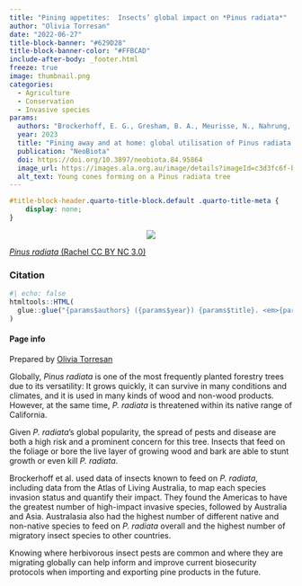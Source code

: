 ```yaml
---
title: "Pining appetites:  Insects’ global impact on *Pinus radiata*"
author: "Olivia Torresan"
date: "2022-06-27"
title-block-banner: "#629D28"
title-block-banner-color: "#FFBCAD"
include-after-body: _footer.html
freeze: true
image: thumbnail.png
categories:
  - Agriculture
  - Conservation
  - Invasive species
params:
  authors: "Brockerhoff, E. G., Gresham, B. A., Meurisse, N., Nahrung, H. F., Perret-Gentil, A., Pugh, A. R., Sopow, S. L., & Turner, R. M."
  year: 2023
  title: "Pining away and at home: global utilisation of Pinus radiata by native and non-native insects"
  publication: "NeoBiota"
  doi: https://doi.org/10.3897/neobiota.84.95864
  image_url: https://images.ala.org.au/image/details?imageId=c3d3fc6f-b884-4057-a1d6-02af4e5888c1
  alt_text: Young cones forming on a Pinus radiata tree
---
```


<!-- remove metadata section -->

```css
#title-block-header.quarto-title-block.default .quarto-title-meta {
    display: none;
}
```


<!-- Side panel -->

:::{.column-page}

:::{.paper-side-column}

<center>
:::{.col-image layout-ncol=1 style="margin-left: auto; margin-right: auto;"}
<!-- add image url -->
<img src="https://ala-images.s3.ap-southeast-2.amazonaws.com/store/1/c/8/8/c3d3fc6f-b884-4057-a1d6-02af4e5888c1/original" class="rounded"/></img>
:::
</center>

::: figure-caption
<!-- edit caption -->
[*Pinus radiata* (Rachel CC BY NC 3.0)](https://images.ala.org.au/image/details?imageId=c3d3fc6f-b884-4057-a1d6-02af4e5888c1)
:::

### Citation
```r
#| echo: false
htmltools::HTML(
  glue::glue("{params$authors} ({params$year}) {params$title}. <em>{params$publication}</em> <a href='{params$doi}' target='_blank'>{params$doi}</a>")
)
```


#### Page info
Prepared by 
[Olivia Torresan](https://labs.ala.org.au/about/Torresan_Olivia/)
:::


<!-- Main panel description -->

::: {.paper-main-column}
Globally, *Pinus radiata* is one of the most frequently planted forestry trees due to its versatility: It grows quickly, it can survive in many conditions and climates, and it is used in many kinds of wood and non-wood products.  However, at the same time, *P. radiata* is threatened within its native range of California. 

Given *P. radiata*’s global popularity, the spread of pests and disease are both a high risk and a prominent concern for this tree. Insects that feed on the foliage or bore the live layer of growing wood and bark are able to stunt growth or even kill *P. radiata*.

Brockerhoff et al. used data of insects known to feed on *P. radiata*, including data from the Atlas of Living Australia, to map each species invasion status and quantify their impact. They found the Americas to have the greatest number of high-impact invasive species, followed by Australia and Asia. Australasia also had the highest number of different native and non-native species to feed on *P. radiata* overall and the highest number of migratory insect species to other countries. 

Knowing where herbivorous insect pests are common and where they are migrating globally can help inform and improve current biosecurity protocols when importing and exporting pine products in the future. 
:::

:::

